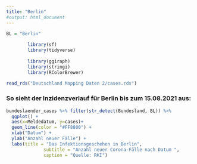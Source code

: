 ```yaml
---
title: "Berlin"
#output: html_document
---
```


```r
BL = "Berlin"
		
		library(sf)
		library(tidyverse)
		
		library(ggiraph)
		library(stringi)
		library(RColorBrewer)
```


```r
read_rds("Deutschland Mapping Daten 2/cases.rds")
```

### So sieht der Inzidenzverlauf für Berlin bis zum 15.08.2021 aus:
	
```r
bundeslaender_cases %>% filter(str_detect(Bundesland, BL)) %>%
  ggplot() +
  aes(x=Meldedatum, y=cases)+
  geom_line(color = "#FF8800") +
  xlab("Datum") +
  ylab("Anzahl neuer Fälle") +
  labs(title = "Das Infektionsgeschehen in Berlin",
              subtitle = "Anzahl neuer Corona-Fälle nach Datum ",
              caption = "Quelle: RKI")
```

